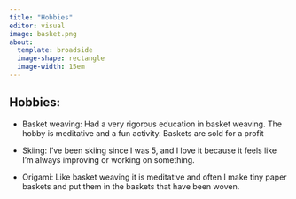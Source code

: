 ---
title: "Hobbies"
editor: visual
image: basket.png
about:
  template: broadside
  image-shape: rectangle
  image-width: 15em
---

## Hobbies:

-   Basket weaving: Had a very rigorous education in basket weaving. The hobby is meditative and a fun activity. Baskets are sold for a profit

-   Skiing: I've been skiing since I was 5, and I love it because it feels like I'm always improving or working on something.

-   Origami: Like basket weaving it is meditative and often I make tiny paper baskets and put them in the baskets that have been woven.
